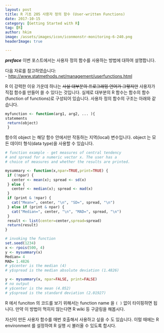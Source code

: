 ```yaml
---
layout: post  
title: R 기초 205 사용자 정의 함수 (User-written Functions)  
date: 2017-10-15  
category: [Getting Started with R]  
tag: [R]  
author: hkim  
image: /assets/images/icon/iconmonstr-monitoring-6-240.png
headerImage: true

---
```


***preface*** 이번 포스트에서는 사용자 정의 함수를 사용하는 방법에 대하여 설명합니다.

다음 자료를 참고하였습니다:  
- [http://www.statmethods.net/management/userfunctions.html](http://www.statmethods.net/management/userfunctions.html)

R 이 강력한 이유 가운데 하나는 ~~사실 대부분의 프로그래밍 언어가 그렇지만~~ 사용자가 직접 함수를 만들어 쓸 수 있다는 것입니다. 실제로 대부분의 R 함수는 함수의 함수(function of functions)로 구성되어 있습니다. 사용자 정의 함수의 구조는 아래와 같습니다.

```r
myfunction <- function(arg1, arg2, ... ){
statements
 return(object)
 }
```

함수의 object 는 해당 함수 안에서만 작동하는 지역(local) 변수입니다. object 는 모든 데이터 형식(data type)을 사용할 수 있습니다.

```r
# function example - get measures of central tendency
# and spread for a numeric vector x. The user has a
# choice of measures and whether the results are printed.

mysummary <- function(x,npar=TRUE,print=TRUE) {
 if (!npar) {
   center <- mean(x); spread <- sd(x)
 } else {
   center <- median(x); spread <- mad(x)
 }
 if (print & !npar) {
   cat("Mean=", center, "\n", "SD=", spread, "\n")
 } else if (print & npar) {
   cat("Median=", center, "\n", "MAD=", spread, "\n")
 }
 result <- list(center=center,spread=spread)
 return(result)
}

# invoking the function
set.seed(1234)
x <- rpois(500, 4)
y <- mysummary(x)
Median= 4
MAD= 1.4826
# y$center is the median (4)
# y$spread is the median absolute deviation (1.4826)

y <- mysummary(x, npar=FALSE, print=FALSE)
# no output
# y$center is the mean (4.052)
# y$spread is the standard deviation (2.01927)
```

R 에서 funciton 의 코드를 보기 위해서는 function name 을 `( )` 없이 타이핑하면 됩니다. 만약 이 방법이 먹히지 않는다면 R wiki 등 구글링을 해봅시다.

자신이 만든 사용자 함수를 매번 호출해서 사용하고 싶을 수 도 있습니다. 이럴 때에는 R environment 를 설정하여 R 실행 시 불러올 수 있도록 합시다.
